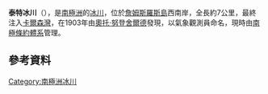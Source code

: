 {{coord|64|22|S|58|2|W|display=title}}

'''泰特冰川'''（{{lang-en|Tait Glacier}}），是[[南極洲|南極洲]]的[[冰川|冰川]]，位於[[詹姆斯羅斯島|詹姆斯羅斯島]]西南岸，全長約7公里，最終注入[[卡爾森灣|卡爾森灣]]，在1903年由[[奧托·努登舍爾德|奧托·努登舍爾德]]發現，以氣象觀測員命名，現時由[[南極條約體系|南極條約體系]]管理。

==參考資料==
{{usgs-gazetteer}}

{{DEFAULTSORT:Tait Glacier}}
[[Category:南極洲冰川|Category:南極洲冰川]]


{{JamesRossIsland-geo-stub}}